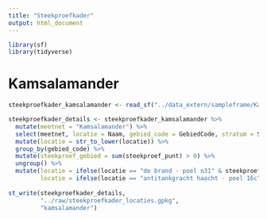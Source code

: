 ```yaml
---
title: "Steekproefkader"
output: html_document
---
```


```r
library(sf)
library(tidyverse)
```

# Kamsalamander

```r
steekproefkader_kamsalamander <- read_sf("../data_extern/sampleframe/Kamsalamander_steekproefkader_Lambert72_versie2019-03-07", "Kamsalamander_steekproefkader_Lambert72_versie2019-03-07")

steekproefkader_details <- steekproefkader_kamsalamander %>%
  mutate(meetnet = "Kamsalamander") %>%
  select(meetnet, locatie = Naam, gebied_code = GebiedCode, stratum = Stratum, steekproef_punt = Steekproef, grts_gebied = GRTS_geb, volgorde_gebied = Vlg_geb, grts_punt = GRTS_punt, volgorde_punt = Vlg_punt, n_steekproef_gebied = nStkpr_geb) %>%
  mutate(locatie = str_to_lower(locatie)) %>%
  group_by(gebied_code) %>%
  mutate(steekproef_gebied = sum(steekproef_punt) > 0) %>%
  ungroup() %>%
  mutate(locatie = ifelse(locatie == "de brand - poel n31" & steekproef_punt == 0, "de brand - poel n31bis", locatie),
         locatie = ifelse(locatie == "antitankgracht haacht - poel 16c" & steekproef_punt == 0, "antitankgracht haacht - poel 16cbis", locatie))
  
st_write(steekproefkader_details,
         "../raw/steekproefkader_locaties.gpkg",
         "kamsalamander")
```

